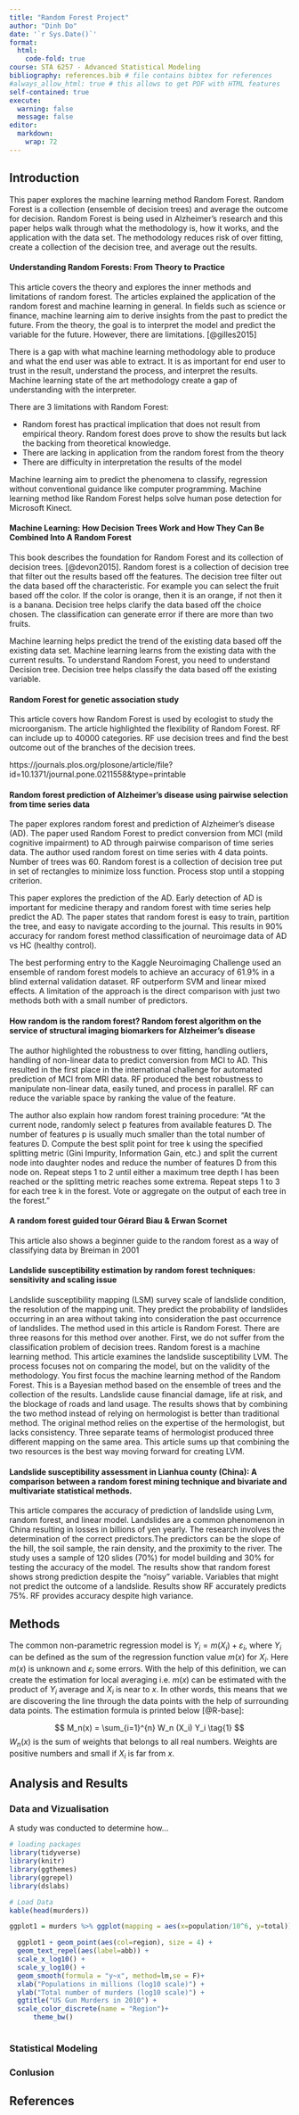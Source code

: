 ```yaml
---
title: "Random Forest Project"
author: "Dinh Do"
date: '`r Sys.Date()`'
format:
  html:
    code-fold: true
course: STA 6257 - Advanced Statistical Modeling
bibliography: references.bib # file contains bibtex for references
#always_allow_html: true # this allows to get PDF with HTML features
self-contained: true
execute: 
  warning: false
  message: false
editor: 
  markdown: 
    wrap: 72
---
```


## Introduction

This paper explores the machine learning method Random Forest. Random Forest is a collection (ensemble of decision trees) and average the outcome for decision. Random Forest is being used in Alzheimer's research and this paper helps walk through what the methodology is, how it works, and the application with the data set. The methodology reduces risk of over fitting, create a collection of the decision tree, and average out the results.


#### Understanding Random Forests: From Theory to Practice

This article covers the theory and explores the inner methods and limitations of random forest. The articles explained the application of the random forest and machine learning in general. In fields such as science or finance, machine learning aim to derive insights from the past to predict the future. From the theory, the goal is to interpret the model and predict the variable for the future. However, there are limitations. [@gilles2015]

There is a gap with what machine learning methodology able to produce and what the end user was able to extract. It is as important for end user to trust in the result, understand the process, and interpret the results. Machine learning state of the art methodology create a gap of understanding with the interpreter.

There are 3 limitations with Random Forest:

* Random forest has practical implication that does not result from empirical theory. Random forest does prove to show the results but lack the backing from theoretical knowledge.
* There are lacking in application from the random forest from the theory
* There are difficulty in interpretation the results of the model

Machine learning aim to predict the phenomena to classify, regression without conventional guidance like computer programming. Machine learning method like Random Forest helps solve human pose detection for Microsoft Kinect.
 

#### Machine Learning: How Decision Trees Work and How They Can Be Combined Into A Random Forest

This  book describes the foundation for Random Forest and its collection of decision trees. 
[@devon2015]. Random forest is a collection of decision tree that filter out the results based off the features. The decision tree filter out the data based off the characteristic. For example you can select the fruit based off the color. If the color is orange, then it is an orange, if not then it is a banana. Decision tree helps clarify the data based off the choice chosen. The classification can generate error if there are more than two fruits.  

Machine learning helps predict the trend of the existing data based off the existing data set. Machine learning learns from the existing data with the current results. To understand Random Forest, you need to understand Decision tree. Decision tree helps classify the data based off the existing variable.

#### Random Forest for genetic association study

This article covers how Random Forest is used by ecologist to study the microorganism. The article highlighted the flexibility of Random Forest. RF can include up to 40000 categories. RF use decision trees and find the best outcome out of the branches of the decision trees.

https://journals.plos.org/plosone/article/file?id=10.1371/journal.pone.0211558&type=printable

#### Random forest prediction of Alzheimer’s disease using pairwise selection from time series data

The paper explores random forest and prediction of Alzheimer's disease (AD). The paper used Random Forest to predict conversion from MCI (mild cognitive impairment) to AD through pairwise comparison of time series data. The author used random forest on time series with 4 data points. Number of trees was 60. Random forest is a collection of decision tree put in set of rectangles to minimize loss function. Process stop until a stopping criterion.

This paper explores the prediction of the AD. Early detection of AD is important for medicine therapy and random forest with time series help predict the AD. The paper states that random forest is easy to train, partition the tree, and easy to navigate according to the journal. This results in 90% accuracy for random forest method classification of neuroimage data of AD vs HC (healthy control).

The best performing entry to the Kaggle Neuroimaging Challenge used an ensemble of random forest models to achieve an accuracy of 61.9% in a blind external validation dataset. RF outperform SVM and linear mixed effects. A limitation of the approach is the direct comparison with just two methods both with a small number of predictors.

#### How random is the random forest? Random forest algorithm on the service of structural imaging biomarkers for Alzheimer's disease

The author highlighted the robustness to over fitting, handling outliers, handling of non-linear data to predict conversion from MCI to AD. This resulted in the first place in the international challenge for automated prediction of MCI from MRI data. RF produced the best robustness to manipulate non-linear data, easily tuned, and process in parallel. RF can reduce the variable space by ranking the value of the feature.

The author also explain how random forest training procedure:
"At the current node, randomly select p features from available features D. The number of features p is usually much smaller than the total number of features D. Compute the best split point for tree k using the specified splitting metric (Gini Impurity, Information Gain, etc.) and split the current node into daughter nodes and reduce the number of features D from this node on. Repeat steps 1 to 2 until either a maximum tree depth l has been reached or the splitting metric reaches some extrema.
Repeat steps 1 to 3 for each tree k in the forest. Vote or aggregate on the output of each tree in the forest."

#### A random forest guided tour Gérard Biau & Erwan Scornet

This article also shows a beginner guide to the random forest as a way of classifying data by Breiman in 2001

#### Landslide susceptibility estimation by random forest techniques: sensitivity and scaling issue

Landslide susceptibility mapping (LSM) survey scale of landslide condition, the resolution of the mapping unit. They predict the probability of landslides occurring in an area without taking into consideration the past occurrence of landslides. The method used in this article is Random Forest. There are three reasons for this method over another. First, we do not suffer from the classification problem of decision trees. Random forest is a machine learning method.
This article examines the landslide susceptibility LVM. The process focuses not on comparing the model, but on the validity of the methodology. You first focus the machine learning method of the Random Forest. This is a Bayesian method based on the ensemble of trees and the collection of the results. Landslide cause financial damage, life at risk, and the blockage of roads and land usage. The results shows that by combining the two method instead of relying on hermologist is better than traditional method. The original method relies on the expertise of the hermologist, but lacks consistency. Three separate teams of hermologist produced three different mapping on the same area. This article sums up that combining the two resources is the best way moving forward for creating LVM.

#### Landslide susceptibility assessment in Lianhua county (China): A comparison between a random forest mining technique and bivariate and multivariate statistical methods.

This article compares the accuracy of prediction of landslide using Lvm, random forest, and linear model. Landslides are a common phenomenon in China resulting in losses in billions of yen yearly. The research involves the determination of the correct predictors.The predictors can be the slope of the hill, the soil sample, the rain density, and the proximity to the river.
The study uses a sample of 120 slides (70%) for model building and 30% for testing the accuracy of the model. The results show that random forest shows strong prediction despite the “noisy” variable. Variables that might not predict the outcome of a landslide. Results show RF accurately predicts 75%. RF provides accuracy despite high variance.

## Methods

The common non-parametric regression model is
$Y_i = m(X_i) + \varepsilon_i$, where $Y_i$ can be defined as the sum of
the regression function value $m(x)$ for $X_i$. Here $m(x)$ is unknown
and $\varepsilon_i$ some errors. With the help of this definition, we
can create the estimation for local averaging i.e. $m(x)$ can be
estimated with the product of $Y_i$ average and $X_i$ is near to $x$. In
other words, this means that we are discovering the line through the
data points with the help of surrounding data points. The estimation
formula is printed below [@R-base]:

$$
M_n(x) = \sum_{i=1}^{n} W_n (X_i) Y_i  \tag{1}
$$ $W_n(x)$ is the sum of weights that belongs to all real numbers.
Weights are positive numbers and small if $X_i$ is far from $x$.

## Analysis and Results

### Data and Vizualisation

A study was conducted to determine how...

```r
# loading packages 
library(tidyverse)
library(knitr)
library(ggthemes)
library(ggrepel)
library(dslabs)
```

```r
# Load Data
kable(head(murders))

ggplot1 = murders %>% ggplot(mapping = aes(x=population/10^6, y=total)) 

  ggplot1 + geom_point(aes(col=region), size = 4) +
  geom_text_repel(aes(label=abb)) +
  scale_x_log10() +
  scale_y_log10() +
  geom_smooth(formula = "y~x", method=lm,se = F)+
  xlab("Populations in millions (log10 scale)") + 
  ylab("Total number of murders (log10 scale)") +
  ggtitle("US Gun Murders in 2010") +
  scale_color_discrete(name = "Region")+
      theme_bw()
  

```

### Statistical Modeling

### Conlusion

## References
